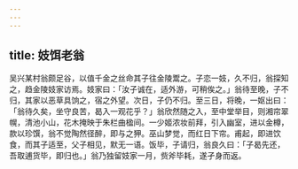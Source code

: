 ```yaml
---
---
---
```

title: 妓饵老翁
---



吴兴某村翁颇足谷，以值千金之丝命其子往金陵鬻之。子恋一妓，久不归，翁探知之，趋金陵妓家访焉。妓家曰：「汝子诚在，适外游，可稍俟之。」翁待至晚，子不归，其家以恶草具饷之，宿之外望。次日，子仍不归。至三日，将晚，一妪出曰：「翁待久矣，坐守良苦，曷入一观花乎？」翁欣然随之入，至中堂举目，则湘帘翠幌，清池小山，花木掩映于朱栏曲楹间。一少姬浓妆前拜，引入幽室，进以金樽，款以珍馔，翁不觉陶然径醉，即与之狎。巫山梦觉，而红日下帘。甫起，即进饮食，而其子适至，父子相见，默无一语。饭毕，子请归，翁良久曰：「子曷先还，吾取逋货毕，即归也。」翁乃独留妓家一月，赀斧毕耗，遂孑身而返。